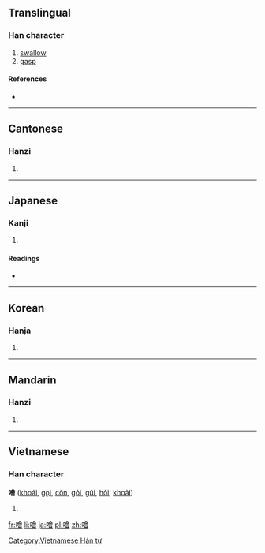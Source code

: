 {{also|哙}}
==Translingual==

===Han character===
{{Han char|rn=30|rad=口|as=13|sn=16|four=6806<sub>6</sub>|canj=口人一日 (ROMA)}}

# [[swallow]]
# [[gasp]]

====References====
* {{Han ref|kx=0211.040|dkj=04407|dj=0433.220|hdz=10693.030|uh=5672|ud=22130|bh=E944|bd=59716}}

----

==Cantonese==

===Hanzi===
{{yue-hanzi|jyut=|y=faai3|sim=哙}}

# {{defn|lang=yue|sort=口13}}

----

==Japanese==

===Kanji===
{{ja-kanji|grade=|rs=口13}}

# {{defn|lang=ja|sort=口13}}

====Readings====
* {{ja-readings|on=[[かい]] (kai), [[け]] (ke), [[わい]] (wai), [[え]] (e), [[かつ]] (katsu), [[かち]] (kachi)|kun=[[のど]] (nodo), [[すする]] (susuru), [[こころよい]] (kokoroyoi), [[あかるい]] (akarui)}}

----

==Korean==

===Hanja===
{{ko-hanja|hangeul=쾌|rv=kwae|mr=k'wae}}

# {{defn|lang=ko|sort=口13}}

----

==Mandarin==

===Hanzi===
{{cmn-hanzi|sim=哙|pin=[[kuài]] ([[kuai4]]), [[pèn]] ([[pen4]])|wg=k'uai<sup>4</sup>, p'en<sup>4</sup>}}

# {{defn|lang=cmn|sort=口13}}

----

==Vietnamese==

===Han character===
'''噲''' ([[khoái]], [[gọi]], [[còn]], [[gỏi]], [[gũi]], [[hỏi]], [[khoải]])

# {{defn|vi}}

[[Category:Vietnamese Hán tự]]

[[fr:噲]]
[[li:噲]]
[[ja:噲]]
[[pl:噲]]
[[zh:噲]]